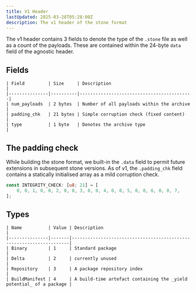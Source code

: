 ```yaml
---
title: V1 Header
lastUpdated: 2025-03-28T05:28:00Z
description: The v1 header of the stone format
---
```


The v1 header contains 3 fields to denote the type of the `.stone` file as well as a count
of the payloads. These are contained within the 24-byte `data` field of the agnostic header.

## Fields

    | Field         | Size     | Description                               |
    |---------------|----------|-------------------------------------------|
    | num_payloads  | 2 bytes  | Number of all payloads within the archive |
    | padding_chk   | 21 bytes | Simple corruption check (fixed content)   |
    | type          | 1 byte   | Denotes the archive type                  |

## The padding check

While building the stone format, we built-in the `.data` field to permit future extensions in subsequent
stone versions. As of v1, the `.padding_chk` field contains a statically initialised array as a mild corruption
check.

```rust
const INTEGRITY_CHECK: [u8; 21] = [
    0, 0, 1, 0, 0, 2, 0, 0, 3, 0, 0, 4, 0, 0, 5, 0, 0, 6, 0, 0, 7,
];
```

## Types

    | Name          | Value | Description                                                         |
    |---------------|-------|---------------------------------------------------------------------|
    | Binary        | 1     | Standard package                                                    |
    | Delta         | 2     | currently unused                                                    |
    | Repository    | 3     | A package repository index                                          |
    | BuildManifest | 4     | A build-time artefact containing the _yield potential_ of a package |
